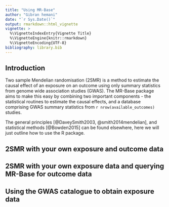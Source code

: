 ```yaml
---
title: "Using MR-Base"
author: "Gibran hemani"
date: "`r Sys.Date()`"
output: rmarkdown::html_vignette
vignette: >
  %\VignetteIndexEntry{Vignette Title}
  %\VignetteEngine{knitr::rmarkdown}
  %\VignetteEncoding{UTF-8}
bibliography: library.bib
---
```


## Introduction

Two sample Mendelian randomisation (2SMR) is a method to estimate the causal effect of an exposure on an outcome using only summary statistics from genome wide association studies (GWAS). The MR-Base package aims to make this easy by combining two important components - the statistical routines to estimate the causal effects, and a database comprising GWAS summary statistics from `r nrow(available_outcomes)` studies.

The general principles [@DaveySmith2003, @smith2014mendelian], and statistical methods [@Bowden2015] can be found elsewhere, here we will just outline how to use the R package.

## 2SMR with your own exposure and outcome data



## 2SMR with your own exposure data and querying MR-Base for outcome data



## Using the GWAS catalogue to obtain exposure data



